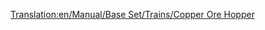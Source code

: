 [[Translation:en/Manual/Base Set/Trains/Copper Ore Hopper]]
{{it/Manuale/Set base/Treni/Vagoni|Nome=Tramoggia per rame
|Costo=2.096
|Vuoto=19
|Pieno=49
|Pieno2=54
|Pieno3=56
|Capacità1=30 tonnellate di rame
|Capacità2=35 tonnellate di rame
|Capacità3=37 tonnellate di rame
|Immagine3=[[File:it/Manuale/Set base/Treni/TramoggiaRameTrB.png]]
|Immagine3m=[[File:it/Manuale/Set base/Treni/TramoggiaRameTrM.png]]
|ClimaB=3
|ClimaM=3
|Descrizione=Carro a tramoggia utilizzato nei territori subtropicali per il trasporto dei minerali di rame dalle miniere alle fabbriche.
}}